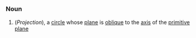 =={{en}}==
===Noun===
#(''Projection''), a [[circle]] whose [[plane]] is [[oblique]] to the [[axis]] of the [[primitive plane]]